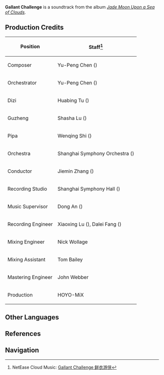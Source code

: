 {{Soundtrack Infobox
|title          =
|image          = Jade Moon Upon a Sea of Clouds.jpg
|album          = Jade Moon Upon a Sea of Clouds
|disc           = 3
|number         = 69
|featured       = GENSHIN CONCERT 2021 "Melodies of an Endless Journey" (CD)
|featured2      =
|featured3      =
|featured_disc  = A
|featured_disc2 =
|featured_disc3 =
|youtube_id     = keeqPGo-JZ4
|youtube_time   = 493
|spotify_id     = 4Pybod1toaD5z0s4XxS4Ff
|played_in      = Liyue Battle Theme
|during         = [[Liyue]] (Combat)
|domain         =
|previous       = Chasing the Torrents
|next           = 
}}
'''Gallant Challenge''' is a soundtrack from the album ''[[Jade Moon Upon a Sea of Clouds]]''.

==Production Credits==
{| class="wikitable" style="text-align:left; height:0.5em"
! Position
! Staff<ref>NetEase Cloud Music: [https://music.163.com/#/song?id=1492281430 Gallant Challenge 鲜衣游侠]</ref>
|-
! Composer
| Yu-Peng Chen ({{Lang|zh=陈致逸|mini=1}})
|-
! Orchestrator
| Yu-Peng Chen ({{Lang|zh=陈致逸|mini=1}})
|-
! Dizi
| Huabing Tu ({{Lang|zh=屠化冰|mini=1}})
|-
! Guzheng
| Shasha Lu ({{Lang|zh=陆莎莎|mini=1}})
|-
! Pipa
| Wenqing Shi ({{Lang|zh=施文卿|mini=1}})
|-
! Orchestra
| Shanghai Symphony Orchestra ({{Lang|zh=上海交响乐团|mini=1}})
|-
! Conductor
| Jiemin Zhang ({{Lang|zh=张洁敏|mini=1}})
|-
! Recording Studio
| Shanghai Symphony Hall ({{Lang|zh=上海交响乐团音乐厅|mini=1}})
|-
! Music Supervisor
| Dong An ({{Lang|zh=安栋|mini=1}})
|-
! Recording Engineer
| Xiaoxing Lu ({{Lang|zh=陆晓幸|mini=1}}), Dalei Fang ({{Lang|zh=房大磊|mini=1}})
|-
! Mixing Engineer
| Nick Wollage
|-
! Mixing Assistant
| Tom Bailey
|-
! Mastering Engineer
| John Webber
|-
! Production
| HOYO-MiX
|}
<!--
==Trivia
-->
==Other Languages==
{{Other Languages|default_hidden = 1
|en      = Gallant Challenge
|zhs     = 鲜衣游侠
|zhs_rm  = Xiānyī Yóuxiá
|zht     = 鮮衣遊俠
|zht_rm  = Xiānyī Yóuxiá
|ja      = 凛々しい遊侠
|ja_rm   = Ririshii Yuukyou
}}

==References==
{{Reflist}}

==Navigation==
{{Soundtrack Navbox|Jade Moon Upon a Sea of Clouds}}